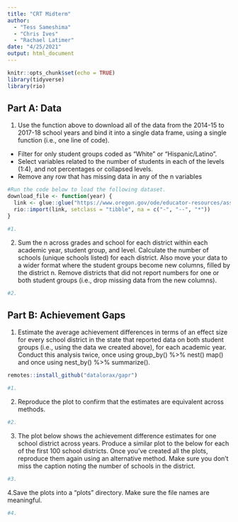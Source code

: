 ```yaml
---
title: "CRT Midterm"
author:   
  - "Tess Sameshima"
  - "Chris Ives"
  - "Rachael Latimer"
date: "4/25/2021"
output: html_document
---
```


```r
knitr::opts_chunk$set(echo = TRUE)
library(tidyverse)
library(rio)
```

## Part A: Data
1. Use the function above to download all of the data from the 2014-15 to 2017-18 school years and bind it into a single data frame, using a single function (i.e., one line of code). 
- Filter for only student groups coded as "White" or "Hispanic/Latino".
- Select variables related to the number of students in each of the levels (1:4), and not percentages or collapsed levels.
- Remove any row that has missing data in any of the n variables
```r

#Run the code below to load the following dataset.
download_file <- function(year) {
  link <- glue::glue("https://www.oregon.gov/ode/educator-resources/assessment/TestResults20{year}/pagr_schools_ela_raceethnicity_{year-1}{year}.xlsx")
  rio::import(link, setclass = "tibble", na = c("-", "--", "*"))
}

#1.
```

2. Sum the n across grades and school for each district within each academic year, student group, and level. Calculate the number of schools (unique schools listed) for each district. Also move your data to a wider format where the student groups become new columns, filled by the district n. Remove districts that did not report numbers for one or both student groups (i.e., drop missing data from the new columns). 
```r


#2.
```

## Part B: Achievement Gaps
1. Estimate the average achievement differences in terms of an effect size for every school district in the state that reported data on both student groups (i.e., using the data we created above), for each academic year. Conduct this analysis twice, once using group_by() %>% nest() map() and once using nest_by() %>% summarize().
```r
remotes::install_github("datalorax/gapr")

#1.
```

2. Reproduce the plot to confirm that the estimates are equivalent across methods.
```r

#2.
```

3. The plot below shows the achievement difference estimates for one school district across years. Produce a similar plot to the below for each of the first 100 school districts. Once you’ve created all the plots, reproduce them again using an alternative method. Make sure you don’t miss the caption noting the number of schools in the district.
```r

#3.
```

4.Save the plots into a “plots” directory. Make sure the file names are meaningful.
```r

#4.
```